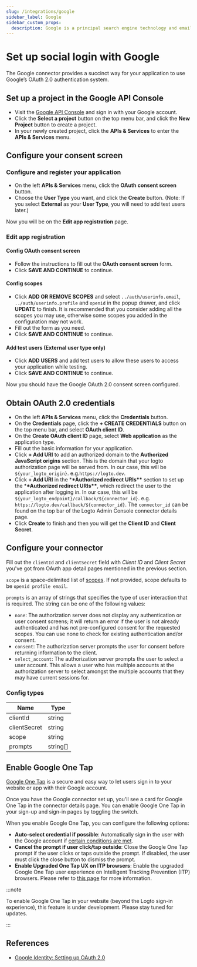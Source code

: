 ```yaml
---
slug: /integrations/google
sidebar_label: Google
sidebar_custom_props:
  description: Google is a principal search engine technology and email service provider.
---
```



# Set up social login with Google

The Google connector provides a succinct way for your application to use Google’s OAuth 2.0 authentication system.

<GuideTip />

## Set up a project in the Google API Console

- Visit the [Google API Console](https://console.developers.google.com) and sign in with your Google account.
- Click the **Select a project** button on the top menu bar, and click the **New Project** button to create a project.
- In your newly created project, click the **APIs & Services** to enter the **APIs & Services** menu.

## Configure your consent screen

### Configure and register your application

- On the left **APIs & Services** menu, click the **OAuth consent screen** button.
- Choose the **User Type** you want, and click the **Create** button. (Note: If you select **External** as your **User Type**, you will need to add test users later.)

Now you will be on the **Edit app registration** page.

### Edit app registration

#### Config OAuth consent screen

- Follow the instructions to fill out the **OAuth consent screen** form.
- Click **SAVE AND CONTINUE** to continue.

#### Config scopes

- Click **ADD OR REMOVE SCOPES** and select `../auth/userinfo.email`, `../auth/userinfo.profile` and `openid` in the popup drawer, and click **UPDATE** to finish. It is recommended that you consider adding all the scopes you may use, otherwise some scopes you added in the configuration may not work.
- Fill out the form as you need.
- Click **SAVE AND CONTINUE** to continue.

#### Add test users (External user type only)

- Click **ADD USERS** and add test users to allow these users to access your application while testing.
- Click **SAVE AND CONTINUE** to continue.

Now you should have the Google OAuth 2.0 consent screen configured.

## Obtain OAuth 2.0 credentials

- On the left **APIs & Services** menu, click the **Credentials** button.
- On the **Credentials** page, click the **+ CREATE CREDENTIALS** button on the top menu bar, and select **OAuth client ID**.
- On the **Create OAuth client ID** page, select **Web application** as the application type.
- Fill out the basic information for your application.
- Click **+ Add URI** to add an authorized domain to the **Authorized JavaScript origins** section. This is the domain that your logto authorization page will be served from. In our case, this will be `${your_logto_origin}`. e.g.`https://logto.dev`.
- Click **+ Add URI** in the \***\*Authorized redirect URIs\*\*** section to set up the \***\*Authorized redirect URIs\*\***, which redirect the user to the application after logging in. In our case, this will be `${your_logto_endpoint}/callback/${connector_id}`. e.g. `https://logto.dev/callback/${connector_id}`. The `connector_id` can be found on the top bar of the Logto Admin Console connector details page.
- Click **Create** to finish and then you will get the **Client ID** and **Client Secret**.

## Configure your connector

Fill out the `clientId` and `clientSecret` field with _Client ID_ and _Client Secret_ you've got from OAuth app detail pages mentioned in the previous section.

`scope` is a space-delimited list of [scopes](https://developers.google.com/identity/protocols/oauth2/scopes). If not provided, scope defaults to be `openid profile email`.

`prompts` is an array of strings that specifies the type of user interaction that is required. The string can be one of the following values:

- `none`: The authorization server does not display any authentication or user consent screens; it will return an error if the user is not already authenticated and has not pre-configured consent for the requested scopes. You can use none to check for existing authentication and/or consent.
- `consent`: The authorization server prompts the user for consent before returning information to the client.
- `select_account`: The authorization server prompts the user to select a user account. This allows a user who has multiple accounts at the authorization server to select amongst the multiple accounts that they may have current sessions for.

### Config types

| Name         | Type     |
| ------------ | -------- |
| clientId     | string   |
| clientSecret | string   |
| scope        | string   |
| prompts      | string[] |

## Enable Google One Tap

[Google One Tap](https://developers.google.com/identity/gsi/web/guides/features) is a secure and easy way to let users sign in to your website or app with their Google account.

Once you have the Google connector set up, you'll see a card for Google One Tap in the connector details page. You can enable Google One Tap in your sign-up and sign-in pages by toggling the switch.

When you enable Google One Tap, you can configure the following options:

- **Auto-select credential if possible**: Automatically sign in the user with the Google account if [certain conditions are met](https://developers.google.com/identity/gsi/web/guides/automatic-sign-in-sign-out).
- **Cancel the prompt if user click/tap outside**: Close the Google One Tap prompt if the user clicks or taps outside the prompt. If disabled, the user must click the close button to dismiss the prompt.
- **Enable Upgraded One Tap UX on ITP browsers**: Enable the upgraded Google One Tap user experience on Intelligent Tracking Prevention (ITP) browsers. Please refer to [this page](https://developers.google.com/identity/gsi/web/guides/features#upgraded_ux_on_itp_browsers) for more information.

:::note

To enable Google One Tap in your website (beyond the Logto sign-in experience), this feature is under development. Please stay tuned for updates.

:::

## References

- [Google Identity: Setting up OAuth 2.0](https://developers.google.com/identity/protocols/oauth2/openid-connect#appsetup)
